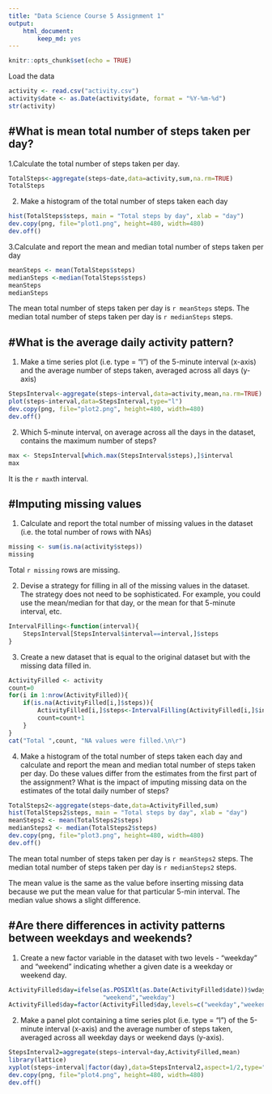 ---
title: "Data Science Course 5 Assignment 1"
output: 
    html_document:
        keep_md: yes
---

```{r setoptions, include = FALSE}
knitr::opts_chunk$set(echo = TRUE)
```

Load the data

```{r readdata, echo = TRUE}
activity <- read.csv("activity.csv")
activity$date <- as.Date(activity$date, format = "%Y-%m-%d")
str(activity)
```

#What is mean total number of steps taken per day?
-------------------------------------------------

1.Calculate the total number of steps taken per day.
```{r stepscount}
TotalSteps<-aggregate(steps~date,data=activity,sum,na.rm=TRUE)
TotalSteps
```

2. Make a histogram of the total number of steps taken each day

```{r histogram}
hist(TotalSteps$steps, main = "Total steps by day", xlab = "day")
dev.copy(png, file="plot1.png", height=480, width=480)
dev.off()

```

3.Calculate and report the mean and median total number of steps taken per day 

```{r meanmedian}
meanSteps <- mean(TotalSteps$steps)
medianSteps <-median(TotalSteps$steps)
meanSteps
medianSteps
```

The mean total number of steps taken per day is `r meanSteps` steps.
The median total number of steps taken per day is `r medianSteps` steps.


#What is the average daily activity pattern?
-------------------------------------------
1. Make a time series plot (i.e. type = "l") of the 5-minute interval (x-axis) and the average number of steps taken, averaged across all days (y-axis)

```{r timeseriesplot}
StepsInterval<-aggregate(steps~interval,data=activity,mean,na.rm=TRUE)
plot(steps~interval,data=StepsInterval,type="l")
dev.copy(png, file="plot2.png", height=480, width=480)
dev.off()
```

2. Which 5-minute interval, on average across all the days in the dataset, contains the maximum number of steps? 

```{r maxnumber}
max <- StepsInterval[which.max(StepsInterval$steps),]$interval
max
```

It is the `r max`th interval.

#Imputing missing values
-----------------------

1. Calculate and report the total number of missing values in the dataset (i.e. the total number of rows with NAs)
```{r missingvalues}
missing <- sum(is.na(activity$steps))
missing
```

Total `r missing` rows are missing.

2. Devise a strategy for filling in all of the missing values in the dataset. The strategy does not need to be sophisticated. For example, you could use the mean/median for that day, or the mean for that 5-minute interval, etc.

```{r fillingNA}
IntervalFilling<-function(interval){
    StepsInterval[StepsInterval$interval==interval,]$steps
}
```

3. Create a new dataset that is equal to the original dataset but with the missing data filled in.

```{r newdata}

ActivityFilled <- activity
count=0           
for(i in 1:nrow(ActivityFilled)){
    if(is.na(ActivityFilled[i,]$steps)){
        ActivityFilled[i,]$steps<-IntervalFilling(ActivityFilled[i,]$interval)
        count=count+1
    }
}
cat("Total ",count, "NA values were filled.\n\r")  
```

4. Make a histogram of the total number of steps taken each day and calculate and report the mean and median total number of steps taken per day. Do these values differ from the estimates from the first part of the assignment? What is the impact of imputing missing data on the estimates of the total daily number of steps?

```{r histogram2}
TotalSteps2<-aggregate(steps~date,data=ActivityFilled,sum)
hist(TotalSteps2$steps, main = "Total steps by day", xlab = "day")
meanSteps2 <- mean(TotalSteps2$steps)
medianSteps2 <- median(TotalSteps2$steps)
dev.copy(png, file="plot3.png", height=480, width=480)
dev.off()
```

The mean total number of steps taken per day is 
`r meanSteps2` steps.
The median total number of steps taken per day is 
`r medianSteps2` steps.

The mean value is the same as the value before inserting missing data because we put the mean value for that particular 5-min interval. The median value shows a slight difference.

#Are there differences in activity patterns between weekdays and weekends?
---------------------------------------------------------------------------

1. Create a new factor variable in the dataset with two levels - "weekday" and "weekend" indicating whether a given date is a weekday or weekend day.

```{r daytype}

ActivityFilled$day=ifelse(as.POSIXlt(as.Date(ActivityFilled$date))$wday%%6==0,
                          "weekend","weekday")
ActivityFilled$day=factor(ActivityFilled$day,levels=c("weekday","weekend"))
```

2. Make a panel plot containing a time series plot (i.e. type = "l") of the 5-minute interval (x-axis) and the average number of steps taken, averaged across all weekday days or weekend days (y-axis). 

```{r panelplot}
StepsInterval2=aggregate(steps~interval+day,ActivityFilled,mean)
library(lattice)
xyplot(steps~interval|factor(day),data=StepsInterval2,aspect=1/2,type="l", xlab = "Interval",ylab = "Number of steps")
dev.copy(png, file="plot4.png", height=480, width=480)
dev.off()
```



